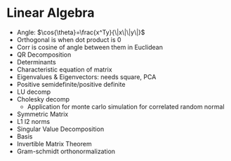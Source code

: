 # Linear Algebra {#linalg}

- Angle: $\cos{\theta}=\frac{x^Ty}{\|x\|\|y\|}$
- Orthogonal is when dot product is 0
- Corr is cosine of angle between them in Euclidean
- QR Decomposition
- Determinants
- Characteristic equation of matrix 
- Eigenvalues & Eigenvectors: needs square, PCA
- Positive semidefinite/positive definite
- LU decomp
- Cholesky decomp
  - Application for monte carlo simulation for correlated random normal
- Symmetric Matrix
- L1 l2 norms
- Singular Value Decomposition
- Basis
- Invertible Matrix Theorem
- Gram-schmidt orthonormalization
